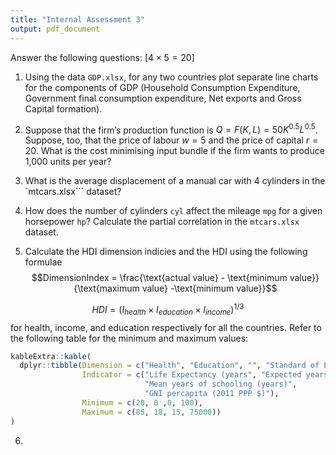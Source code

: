 ```yaml
---
title: "Internal Assessment 3"
output: pdf_document
---
```



\begin{center}
{\Large ECON03SEC1}\\
{\Large Department of Economics}\\
{\Large Presidency University, Kolkata}\\
{\large Full Marks: 40}\\
{\large 19/12/2022}
\end{center}


Answer the following questions: [$4 \times 5 = 20$]


1. Using the data `GDP.xlsx`, for any two countries plot separate line charts for the components of GDP (Household Consumption Expenditure, Government final consumption expenditure, Net exports and Gross Capital formation).
2. Suppose that the firm’s production function is $Q = F(K, L) = 50K^{0.5}L^{0.5}$. Suppose, too, that the price of labour $w=5$ and the price of capital $r=20$. What is the cost minimising input bundle if the firm wants to produce 1,000 units per year?
3. What is the average displacement of a manual car with 4 cylinders in the `mtcars.xlsx``` dataset?
4. How does the number of cylinders `cyl` affect the mileage `mpg` for a given horsepower `hp`? Calculate the partial correlation in the `mtcars.xlsx` dataset.

5. Calculate the HDI dimension indicies and the HDI using the following formulae $$DimensionIndex = \frac{\text{actual value} - \text{minimum value}}{\text{maximum value} -\text{minimum value}}$$

$$
HDI = (I_{health} \times I_{education} \times I_{income})^{1/3}
$$
for health, income, and education respectively for all the countries. Refer to the following table for the minimum and maximum values:

```r
kableExtra::kable(
  dplyr::tibble(Dimension = c("Health", "Education", "", "Standard of Living"),
                Indicator = c("Life Expectancy (years", "Expected years of schooling (years",
                              "Mean years of schooling (years)",
                              "GNI percapita (2011 PPP $)"),
                Minimum = c(20, 0 ,0, 100),
                Maximum = c(85, 18, 15, 75000))
)
```


6. 